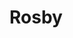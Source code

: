 
# Rosby
<ProjectDetails
  floatRight
  region="Crownlands"
  house="House Rosby"
  type="Castle"
  status="Completed"
  warp="/warp rosby"
  projectLead="tsarkaiser84, Veggie"
  dateStarted="2016-07-19T07:00:00+00:00"
  dateCompleted="2016-07-19T07:00:00+00:00"
/>
